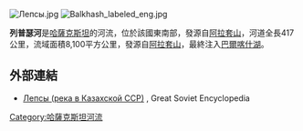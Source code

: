 [[Image:Лепсы.jpg|right]]
[[Image:Balkhash_labeled_eng.jpg|thumb]]

{{coord|46.3646|N|78.3391|E|display=title}}

'''列普瑟河'''是[[哈薩克斯坦|哈薩克斯坦]]的河流，位於該國東南部，發源自[[阿拉套山|阿拉套山]]，河道全長417公里，流域面積8,100平方公里，發源自[[阿拉套山|阿拉套山]]，最終注入[[巴爾喀什湖|巴爾喀什湖]]。

==外部連結==
* [http://bse.sci-lib.com/article069746.html Лепсы (река в Казахской ССР)] {{Wayback|url=http://bse.sci-lib.com/article069746.html |date=20210412145731 }}, Great Soviet Encyclopedia

{{Kazakhstan-geo-stub}}
[[Category:哈薩克斯坦河流|Category:哈薩克斯坦河流]]